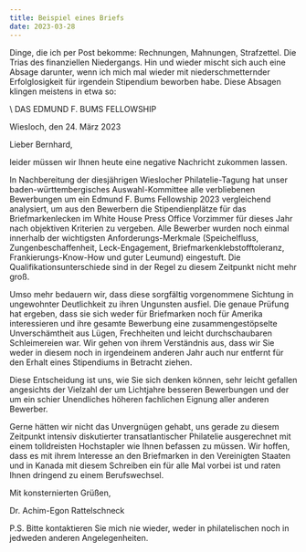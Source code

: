 ```yaml
---
title: Beispiel eines Briefs
date: 2023-03-28
---
```

Dinge, die ich per Post bekomme: Rechnungen, Mahnungen, Strafzettel. Die Trias des finanziellen Niedergangs. Hin und wieder mischt sich auch eine Absage darunter, wenn ich mich mal wieder mit niederschmetternder Erfolglosigkeit für irgendein Stipendium beworben habe. Diese Absagen klingen meistens in etwa so:

\    DAS EDMUND F. BUMS FELLOWSHIP

Wiesloch, den 24. März 2023

Lieber Bernhard,

leider müssen wir Ihnen heute eine negative Nachricht zukommen lassen.

In Nachbereitung der diesjährigen Wieslocher Philatelie-Tagung hat unser baden-württembergisches Auswahl-Kommittee alle verbliebenen Bewerbungen um ein Edmund F. Bums Fellowship 2023 vergleichend analysiert, um aus den Bewerbern die Stipendienplätze für das Briefmarkenlecken im White House Press Office Vorzimmer für dieses Jahr nach objektiven Kriterien zu vergeben. Alle Bewerber wurden noch einmal innerhalb der wichtigsten Anforderungs-Merkmale (Speichelfluss, Zungenbeschaffenheit, Leck-Engagement, Briefmarkenklebstofftoleranz, Frankierungs-Know-How und guter Leumund) eingestuft. Die Qualifikationsunterschiede sind in der Regel zu diesem Zeitpunkt nicht mehr groß.

Umso mehr bedauern wir, dass diese sorgfältig vorgenommene Sichtung in ungewohnter Deutlichkeit zu ihren Ungunsten ausfiel. Die genaue Prüfung hat ergeben, dass sie sich weder für Briefmarken noch für Amerika interessieren und ihre gesamte Bewerbung eine zusammengestöpselte Unverschämtheit aus Lügen, Frechheiten und leicht durchschaubaren Schleimereien war. Wir gehen von ihrem Verständnis aus, dass wir Sie weder in diesem noch in irgendeinem anderen Jahr auch nur entfernt für den Erhalt eines Stipendiums in Betracht ziehen. 

Diese Entscheidung ist uns, wie Sie sich denken können, sehr leicht gefallen angesichts der Vielzahl der um Lichtjahre besseren Bewerbungen und der um ein schier Unendliches höheren fachlichen Eignung aller anderen Bewerber. 

Gerne hätten wir nicht das Unvergnügen gehabt, uns gerade zu diesem Zeitpunkt intensiv diskutierter transatlantischer Philatelie ausgerechnet mit einem tolldreisten Hochstapler wie Ihnen befassen zu müssen. Wir hoffen, dass es mit ihrem Interesse an den Briefmarken in den Vereinigten Staaten und in Kanada mit diesem Schreiben ein für alle Mal vorbei ist und raten Ihnen dringend zu einem Berufswechsel.

Mit konsternierten Grüßen,

Dr. Achim-Egon Rattelschneck

P.S. Bitte kontaktieren Sie mich nie wieder, weder in philatelischen noch in jedweden anderen Angelegenheiten.